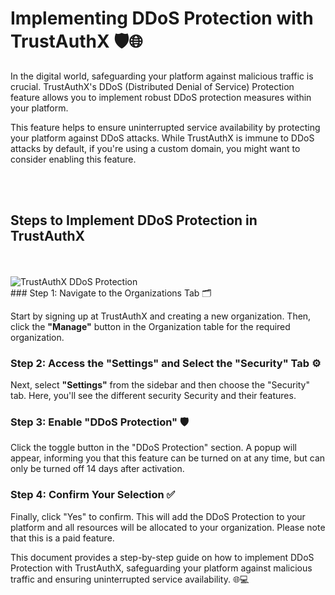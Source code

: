 
# Implementing DDoS Protection with TrustAuthX 🛡️🌐

In the digital world, safeguarding your platform against malicious traffic is crucial. TrustAuthX's DDoS (Distributed Denial of Service) Protection feature allows you to implement robust DDoS protection measures within your platform.

This feature helps to ensure uninterrupted service availability by protecting your platform against DDoS attacks. While TrustAuthX is immune to DDoS attacks by default, if you're using a custom domain, you might want to consider enabling this feature.


<br/>
<br/>

## Steps to Implement DDoS Protection in TrustAuthX
<br/>
<br/>
<Image src="/bot-detection.gif" alt="TrustAuthX DDoS Protection" width={1000} height={1000} />

<Steps>

<br/>
### Step 1: Navigate to the Organizations Tab 🗂️

Start by signing up at TrustAuthX and creating a new organization. Then, click the **"Manage"** button in the Organization table for the required organization.

### Step 2: Access the "Settings" and Select the "Security" Tab ⚙️

Next, select **"Settings"** from the sidebar and then choose the "Security" tab. Here, you'll see the different security Security and their features.

### Step 3: Enable "DDoS Protection" 🛡️

Click the toggle button in the "DDoS Protection" section. A popup will appear, informing you that this feature can be turned on at any time, but can only be turned off 14 days after activation.

### Step 4: Confirm Your Selection ✅

Finally, click "Yes" to confirm. This will add the DDoS Protection to your platform and all resources will be allocated to your organization. Please note that this is a paid feature.

</Steps>

This document provides a step-by-step guide on how to implement DDoS Protection with TrustAuthX, safeguarding your platform against malicious traffic and ensuring uninterrupted service availability. 🌐💻